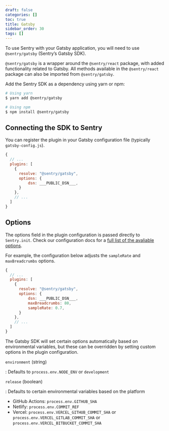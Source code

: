 ```yaml
---
draft: false
categories: []
toc: true
title: Gatsby
sidebar_order: 30
tags: []
---
```

<!-- WIZARD -->
To use Sentry with your Gatsby application, you will need to use `@sentry/gatsby` (Sentry’s Gatsby SDK).

<Alert level="info" level="Note"><markdown>

`@sentry/gatsby` is a wrapper around the `@sentry/react` package, with added functionality related to Gatsby. All methods available in the `@sentry/react` package can also be imported from `@sentry/gatsby`.

</markdown></Alert>


Add the Sentry SDK as a dependency using yarn or npm:

```bash
# Using yarn
$ yarn add @sentry/gatsby

# Using npm
$ npm install @sentry/gatsby
```

## Connecting the SDK to Sentry

You can register the plugin in your Gatsby configuration file (typically `gatsby-config.js`).

```js
{
  // ...
  plugins: [
    {
      resolve: "@sentry/gatsby",
      options: {
          dsn: ___PUBLIC_DSN___,
      }
    },
    // ...
  ]
}
```


## Options

The options field in the plugin configuration is passed directly to `Sentry.init`. Check our configuration docs for a [full list of the avaliable options](/error-reporting/configuration/?platform=javascript).

For example, the configuration below adjusts the `sampleRate` and  `maxBreadcrumbs` options.

```js
{
  // ...
  plugins: [
    {
      resolve: "@sentry/gatsby",
      options: {
          dsn: ___PUBLIC_DSN___,
          maxBreadcrumbs: 80,
          sampleRate: 0.7,
      }
    },
    // ...
  ]
}
```

The Gatsby SDK will set certain options automatically based on environmental variables, but these can be overridden by setting custom options in the plugin configuration.

`environment` (string)

: Defaults to `process.env.NODE_ENV` or `development`

`release` (boolean)

: Defaults to certain environmental variables based on the platform

- GitHub Actions: `process.env.GITHUB_SHA`
- Netlify: `process.env.COMMIT_REF`
- Vercel: `process.env.VERCEL_GITHUB_COMMIT_SHA` or `process.env.VERCEL_GITLAB_COMMIT_SHA` or `process.env.VERCEL_BITBUCKET_COMMIT_SHA`
